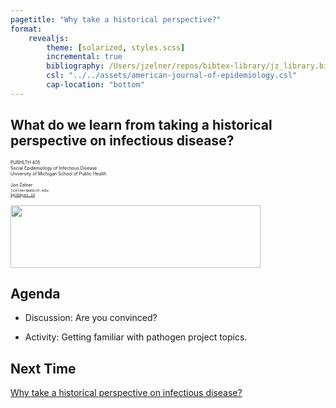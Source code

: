 ```yaml
---
pagetitle: "Why take a historical perspective?"
format: 
    revealjs:
        theme: [solarized, styles.scss]
        incremental: true
        bibliography: /Users/jzelner/repos/bibtex-library/jz_library.bib
        csl: "../../assets/american-journal-of-epidemiology.csl"
        cap-location: "bottom"
---
```


## What do we learn from taking a historical perspective on infectious disease?
<div class="paddeddiv">
  <p style="font-size:0.5em; text-align: left;">
      PUBHLTH 405  
      Social Epidemiology of Infectious Disease  
      University of Michigan School of Public Health
      <br><br>
      Jon Zelner  
      `jzelner@umich.edu`  
      [`epibayes.io`](https://epibayes.io) 
    </p>
</div>

![](../images/epid_logo.png){.absolute bottom=0 right=50 width="400" height="100"}


## Agenda

- <span class="alert">Discussion</span>: Are you convinced?

- <span class="alert">Activity</span>: Getting familiar with pathogen project topics.

## Next Time

[Why take a historical perspective on infectious disease?](https://zelnotes.io/teaching/PUBHLTH405/modules/Laying+the+Foundation/2.+Why+take+a+historical+perspective+on+infectious+disease%3F)